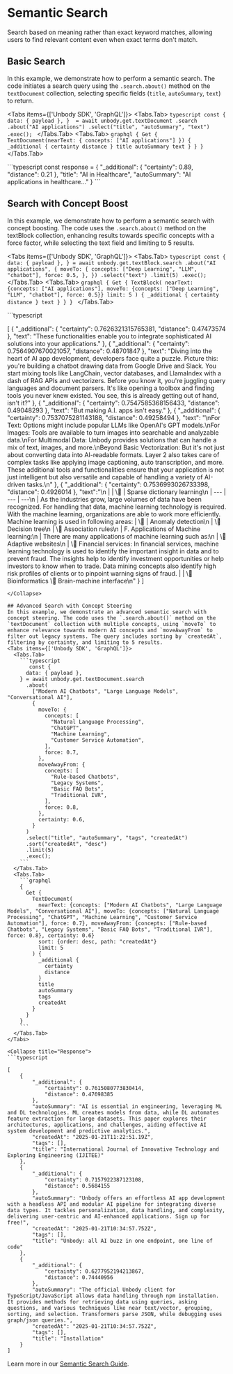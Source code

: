 
# Semantic Search

Search based on meaning rather than exact keyword matches, allowing users to find relevant content even when exact terms don't match.

## Basic Search
In this example, we demonstrate how to perform a semantic search. The code initiates a search query using the `.search.about()` method on the `textDocument` collection, selecting specific fields (`title`, `autoSummary`, `text`) to return.

<Tabs items={['Unbody SDK', 'GraphQL']}>
  <Tabs.Tab>
    ```typescript
    const {
      data: { payload },
    }  = await unbody.get.textDocument
        .search
        .about("AI applications")
        .select("title", "autoSummary", "text")
        .exec();
    ```
  </Tabs.Tab>
  <Tabs.Tab>
    ```graphql
    {
      Get {
        TextDocument(nearText: {
          concepts: ["AI applications"]
        }) {
          _additional {
            certainty
            distance
          }
          title
          autoSummary
          text
        }
      }
    }
    ```
  </Tabs.Tab>
</Tabs>

<Collapse title="Response">
```typescript
const response = {
  "_additional": {
    "certainty": 0.89,
    "distance": 0.21
  },
  "title": "AI in Healthcare",
  "autoSummary": "AI applications in healthcare..."
}
```
</Collapse>


## Search with Concept Boost
In this example, we demonstrate how to perform a semantic search with concept boosting. The code uses the `.search.about()` method on the textBlock collection, enhancing results towards specific concepts with a force factor, while selecting the text field and limiting to 5 results.

<Tabs items={['Unbody SDK', 'GraphQL']}>
  <Tabs.Tab>
    ```typescript
      const {
         data: { payload },
      } = await unbody.get.textBlock.search
              .about("AI applications", {
                moveTo: {
                  concepts: ["Deep Learning", "LLM", "chatbot"],
                  force: 0.5,
                },
              })
              .select("text")
              .limit(5)
              .exec();
    ```
  </Tabs.Tab>
  <Tabs.Tab>
    ```graphql
    {
      Get {
        TextBlock(
          nearText: {concepts: ["AI applications"], moveTo: {concepts: ["Deep Learning", "LLM", "chatbot"], force: 0.5}}
          limit: 5
        ) {
          _additional {
            certainty
            distance
          }
          text
        }
      }
    }
    ```
  </Tabs.Tab>
</Tabs>

<Collapse title="Response">
```typescript

[
    {
        "_additional": {
            "certainty": 0.7626321315765381,
            "distance": 0.47473574
        },
        "text": "These functionalities enable you to integrate sophisticated AI solutions into your applications."
    },
    {
        "_additional": {
            "certainty": 0.7564907670021057,
            "distance": 0.48701847
        },
        "text": "Diving into the heart of AI app development, developers face quite a puzzle. Picture this: you're building a chatbot drawing data from Google Drive and Slack. You start mixing tools like LangChain, vector databases, and LlamaIndex with a dash of RAG APIs and vectorizers. Before you know it, you're juggling query languages and document parsers. It's like opening a toolbox and finding tools you never knew existed. You see, this is already getting out of hand, isn't it?"
    },
    {
        "_additional": {
            "certainty": 0.7547585368156433,
            "distance": 0.49048293
        },
        "text": "But making A.I. apps isn't easy."
    },
    {
        "_additional": {
            "certainty": 0.7537075281143188,
            "distance": 0.49258494
        },
        "text": "\nFor Text: Options might include popular LLMs like OpenAI's GPT models.\nFor Images: Tools are available to turn images into searchable and analyzable data.\nFor Multimodal Data: Unbody provides solutions that can handle a mix of text, images, and more.\nBeyond Basic Vectorization: But it's not just about converting data into AI-readable formats. Layer 2 also takes care of complex tasks like applying image captioning, auto transcription, and more. These additional tools and functionalities ensure that your application is not just intelligent but also versatile and capable of handling a variety of AI-driven tasks.\n"
    },
    {
        "_additional": {
            "certainty": 0.7536993026733398,
            "distance": 0.4926014
        },
        "text":"\n |  | \ | Sparse dictionary learning\n | --- | --- | ---\n | As the industries grow, large volumes of data have been recognized. For handling that data, machine learning technology is required. With the machine learning, organizations are able to work more efficiently. Machine learning is used in following areas: | \ | Anomaly detection\n | \ Decision tree\n | \ Association rules\n | F. Applications of Machine learning:\n | There are many applications of machine learning such as:\n | \ Adaptive websites\n | \ Financial services: In financial services, machine learning technology is used to identify the important insight in data and to prevent fraud. The insights help to identify investment opportunities or help investors to know when to trade. Data mining concepts also identify high risk profiles of clients or to pinpoint warning signs of fraud. |  | \ Bioinformatics \ Brain-machine interface\n"
    }
]

```
</Collapse>

## Advanced Search with Concept Steering
In this example, we demonstrate an advanced semantic search with concept steering. The code uses the `.search.about()` method on the `textDocument` collection with multiple concepts, using `moveTo` to enhance relevance towards modern AI concepts and `moveAwayFrom` to filter out legacy systems. The query includes sorting by `createdAt`, filtering by certainty, and limiting to 5 results.
<Tabs items={['Unbody SDK', 'GraphQL']}>
  <Tabs.Tab>
    ```typescript
       const {
      data: { payload },
    } = await unbody.get.textDocument.search
      .about(
        ["Modern AI Chatbots", "Large Language Models", "Conversational AI"],
        {
          moveTo: {
            concepts: [
              "Natural Language Processing",
              "ChatGPT",
              "Machine Learning",
              "Customer Service Automation",
            ],
            force: 0.7,
          },
          moveAwayFrom: {
            concepts: [
              "Rule-based Chatbots",
              "Legacy Systems",
              "Basic FAQ Bots",
              "Traditional IVR",
            ],
            force: 0.8,
          },
          certainty: 0.6,
        }
      )
      .select("title", "autoSummary", "tags", "createdAt")
      .sort("createdAt", "desc")
      .limit(5)
      .exec();
    ```
  </Tabs.Tab>
  <Tabs.Tab>
    ```graphql
    {
      Get {
        TextDocument(
          nearText: {concepts: ["Modern AI Chatbots", "Large Language Models", "Conversational AI"], moveTo: {concepts: ["Natural Language Processing", "ChatGPT", "Machine Learning", "Customer Service Automation"], force: 0.7}, moveAwayFrom: {concepts: ["Rule-based Chatbots", "Legacy Systems", "Basic FAQ Bots", "Traditional IVR"], force: 0.8}, certainty: 0.6}
          sort: {order: desc, path: "createdAt"}
          limit: 5
        ) {
          _additional {
            certainty
            distance
          }
          title
          autoSummary
          tags
          createdAt
        }
      }
    }
    ```
  </Tabs.Tab>
</Tabs>

<Collapse title="Response">
```typescript

[
    {
        "_additional": {
            "certainty": 0.7615080773830414,
            "distance": 0.47698385
        },
        "autoSummary": "AI is essential in engineering, leveraging ML and DL technologies. ML creates models from data, while DL automates feature extraction for large datasets. This paper explores their architectures, applications, and challenges, aiding effective AI system development and predictive analytics.",
        "createdAt": "2025-01-21T11:22:51.19Z",
        "tags": [],
        "title": "International Journal of Innovative Technology and Exploring Engineering (IJITEE)"
    },
    {
        "_additional": {
            "certainty": 0.7157922387123108,
            "distance": 0.5684155
        },
        "autoSummary": "Unbody offers an effortless AI app development with a headless API and modular AI pipeline for integrating diverse data types. It tackles personalization, data handling, and complexity, delivering user-centric and AI-enhanced applications. Sign up for free!",
        "createdAt": "2025-01-21T10:34:57.752Z",
        "tags": [],
        "title": "Unbody: all AI buzz in one endpoint, one line of code"
    },
    {
        "_additional": {
            "certainty": 0.6277952194213867,
            "distance": 0.74440956
        },
        "autoSummary": "The official Unbody client for TypeScript/JavaScript allows data handling through npm installation. It provides methods for retrieving data using queries, asking questions, and various techniques like near text/vector, grouping, sorting, and selection. Transformers parse JSON, while debugging uses graph/json queries.",
        "createdAt": "2025-01-21T10:34:57.752Z",
        "tags": [],
        "title": "Installation"
    }
]
```
</Collapse>

Learn more in our [Semantic Search Guide](/content-api/search/semantic-search).